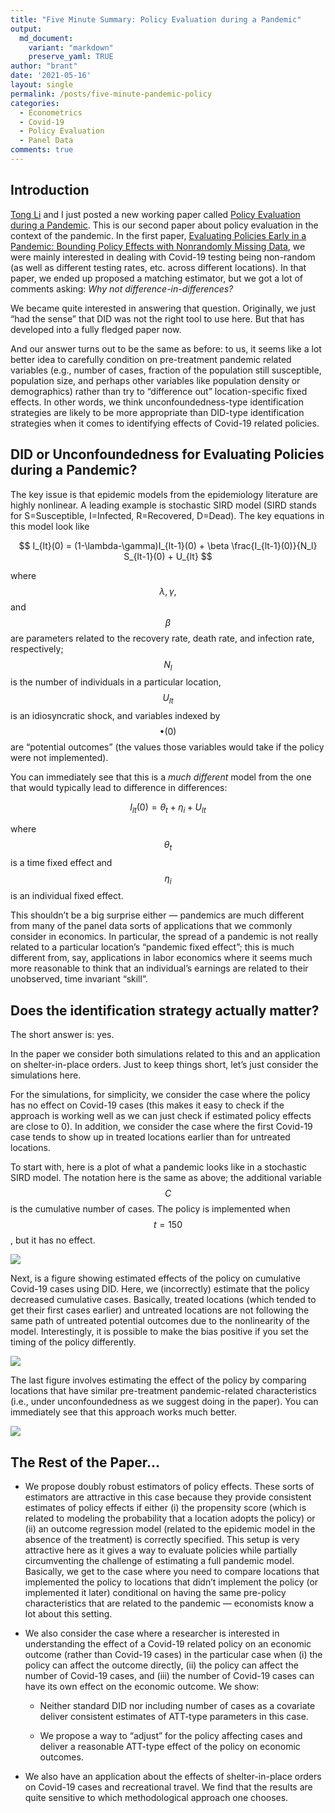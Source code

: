 ```yaml
---
title: "Five Minute Summary: Policy Evaluation during a Pandemic"
output:
  md_document:
    variant: "markdown"
    preserve_yaml: TRUE
author: "brant"
date: '2021-05-16'
layout: single
permalink: /posts/five-minute-pandemic-policy
categories:
  - Econometrics
  - Covid-19
  - Policy Evaluation
  - Panel Data
comments: true
---
```


## Introduction

[Tong Li](https://my.vanderbilt.edu/tlwebpage/) and I just posted a new working paper called [Policy Evaluation during a Pandemic](https://arxiv.org/abs/2105.06927).  This is our second paper about policy evaluation in the context of the pandemic.  In the first paper, [Evaluating Policies Early in a Pandemic: Bounding Policy Effects with Nonrandomly Missing Data](https://arxiv.org/abs/2005.09605), we were mainly interested in dealing with Covid-19 testing being non-random (as well as different testing rates, etc. across different locations).  In that paper, we ended up proposed a matching estimator, but we got a lot of comments asking:  *Why not difference-in-differences?*

We became quite interested in answering that question.  Originally, we just "had the sense" that DID was not the right tool to use here.  But that has developed into a fully fledged paper now.

And our answer turns out to be the same as before: to us, it seems like a lot better idea to carefully condition on pre-treatment pandemic related variables (e.g., number of cases, fraction of the population still susceptible, population size, and perhaps other variables like population density or demographics) rather than try to "difference out" location-specific fixed effects.  In other words, we think unconfoundedness-type identification strategies are likely to be more appropriate than DID-type identification strategies when it comes to identifying effects of Covid-19 related policies.

## DID or Unconfoundedness for Evaluating Policies during a Pandemic?

The key issue is that epidemic models from the epidemiology literature are highly nonlinear.  A leading example is stochastic SIRD model (SIRD stands for S=Susceptible, I=Infected, R=Recovered, D=Dead).  The key equations in this model look like

$$
	I_{lt}(0) = (1-\lambda-\gamma)I_{lt-1}(0) + \beta \frac{I_{lt-1}(0)}{N_l} S_{lt-1}(0) + U_{lt}
$$

where $$\lambda, \gamma,$$ and $$\beta$$ are parameters related to the recovery rate, death rate, and infection rate, respectively; $$N_l$$ is the number of individuals in a particular location, $$U_{lt}$$ is an idiosyncratic shock, and variables indexed by $$\bullet(0)$$ are "potential outcomes" (the values those variables would take if the policy were not implemented).

You can immediately see that this is a *much different* model from the one that would typically lead to difference in differences:

$$
I_{lt}(0) = \theta_t + \eta_i + U_{lt}
$$

where $$\theta_t$$ is a time fixed effect and $$\eta_i$$ is an individual fixed effect.

This shouldn't be a big surprise either --- pandemics are much different from many of the panel data sorts of applications that we commonly consider in economics.  In particular, the spread of a pandemic is not really related to a particular location's "pandemic fixed effect"; this is much different from, say, applications in labor economics where it seems much more reasonable to think that an individual's earnings are related to their unobserved, time invariant "skill".

## Does the identification strategy actually matter?

The short answer is: yes.

In the paper we consider both simulations related to this and an application on shelter-in-place orders.  Just to keep things short, let's just consider the simulations here.

For the simulations, for simplicity, we consider the case where the policy has no effect on Covid-19 cases (this makes it easy to check if the approach is working well as we can just check if estimated policy effects are close to 0).  In addition, we consider the case where the first Covid-19 case tends to show up in treated locations earlier than for untreated locations.

To start with, here is a plot of what a pandemic looks like in a stochastic SIRD model.  The notation here is the same as above; the additional variable $$C$$ is the cumulative number of cases.  The policy is implemented when $$t=150$$, but it has no effect.

![](/files/pandemic-policy/sim_example.jpg)

Next, is a figure showing estimated effects of the policy on cumulative Covid-19 cases using DID.  Here, we (incorrectly) estimate that the policy decreased cumulative cases.  Basically, treated locations (which tended to get their first cases earlier) and untreated locations are not following the same path of untreated potential outcomes due to the nonlinearity of the model.  Interestingly, it is possible to make the bias positive if you set the timing of the policy differently.

![](/files/pandemic-policy/did_es_example3.jpg)

The last figure involves estimating the effect of the policy by comparing locations that have similar pre-treatment pandemic-related characteristics (i.e., under unconfoundedness as we suggest doing in the paper).  You can immediately see that this approach works much better.

![](/files/pandemic-policy/unc_es_example3.jpg)

## The Rest of the Paper...

* We propose doubly robust estimators of policy effects.  These sorts of estimators are attractive in this case because they provide consistent estimates of policy effects if either (i) the propensity score (which is related to modeling the probability that a location adopts the policy) or (ii) an outcome regression model (related to the epidemic model in the absence of the treatment) is correctly specified.  This setup is very attractive here as it gives a way to evaluate policies while partially circumventing the challenge of estimating a full pandemic model.  Basically, we get to the case where you need to compare locations that implemented the policy to locations that didn't implement the policy (or implemented it later) conditional on having the same pre-policy characteristics that are related to the pandemic --- economists know a lot about this setting.

* We also consider the case where a researcher is interested in understanding the effect of a Covid-19 related policy on an economic outcome (rather than Covid-19 cases) in the particular case when (i) the policy can affect the outcome directly, (ii) the policy can affect the number of Covid-19 cases, and (iii) the number of Covid-19 cases can have its own effect on the economic outcome.  We show:

	* Neither standard DID nor including number of cases as a covariate deliver consistent estimates of ATT-type parameters in this case.
	
	* We propose a way to "adjust" for the policy affecting cases and deliver a reasonable ATT-type effect of the policy on economic outcomes.
	
* We also have an application about the effects of shelter-in-place orders on Covid-19 cases and recreational travel.  We find that the results are quite sensitive to which methodological approach one chooses.
	

```{=markdown}
<script src="https://giscus.app/client.js"
        data-repo="bcallaway11/bcallaway11.github.io"
        data-repo-id="MDEwOlJlcG9zaXRvcnk3NDQyMTEyMQ=="
        data-category="Announcements"
        data-category-id="DIC_kwDOBG-Tgc4COCq4"
        data-mapping="pathname"
        data-reactions-enabled="1"
        data-emit-metadata="0"
        data-input-position="bottom"
        data-theme="light"
        data-lang="en"
        crossorigin="anonymous"
        async>
</script>
```